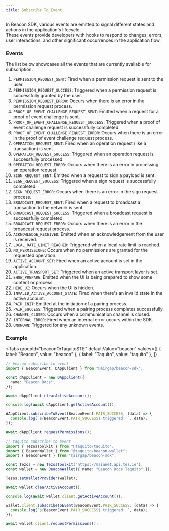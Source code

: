 ```yaml
---
title: Subscribe To Event
---
```



In Beacon SDK, various events are emitted to signal different states and actions in the application's lifecycle. <br />
These events provide developers with hooks to respond to changes, errors, user interactions, and other significant occurrences in the application flow.<br />

### Events

The list below showcases all the events that are currently available for subscription.

1. `PERMISSION_REQUEST_SENT`: Fired when a permission request is sent to the user.
2. `PERMISSION_REQUEST_SUCCESS`: Triggered when a permission request is successfully granted by the user.
3. `PERMISSION_REQUEST_ERROR`: Occurs when there is an error in the permission request process.
4. `PROOF_OF_EVENT_CHALLENGE_REQUEST_SENT`: Emitted when a request for a proof of event challenge is sent.
5. `PROOF_OF_EVENT_CHALLENGE_REQUEST_SUCCESS`: Triggered when a proof of event challenge request is successfully completed.
6. `PROOF_OF_EVENT_CHALLENGE_REQUEST_ERROR`: Occurs when there is an error in the proof of event challenge request process.
7. `OPERATION_REQUEST_SENT`: Fired when an operation request (like a transaction) is sent.
8. `OPERATION_REQUEST_SUCCESS`: Triggered when an operation request is successfully processed.
9. `OPERATION_REQUEST_ERROR`: Occurs when there is an error in processing an operation request.
10. `SIGN_REQUEST_SENT`: Emitted when a request to sign a payload is sent.
11. `SIGN_REQUEST_SUCCESS`: Triggered when a sign request is successfully completed.
12. `SIGN_REQUEST_ERROR`: Occurs when there is an error in the sign request process.
13. `BROADCAST_REQUEST_SENT`: Fired when a request to broadcast a transaction to the network is sent.
14. `BROADCAST_REQUEST_SUCCESS`: Triggered when a broadcast request is successfully completed.
15. `BROADCAST_REQUEST_ERROR`: Occurs when there is an error in the broadcast request process.
16. `ACKNOWLEDGE_RECEIVED`: Emitted when an acknowledgement from the user is received.
17. `LOCAL_RATE_LIMIT_REACHED`: Triggered when a local rate limit is reached.
18. `NO_PERMISSIONS`: Occurs when no permissions are granted for the requested operation.
19. `ACTIVE_ACCOUNT_SET`: Fired when an active account is set in the application.
20. `ACTIVE_TRANSPORT_SET`: Triggered when an active transport layer is set.
21. `SHOW_PREPARE`: Emitted when the UI is being prepared to show some content or process.
22. `HIDE_UI`: Occurs when the UI is hidden.
23. `INVALID_ACTIVE_ACCOUNT_STATE`: Fired when there's an invalid state in the active account.
24. `PAIR_INIT`: Emitted at the initiation of a pairing process.
25. `PAIR_SUCCESS`: Triggered when a pairing process completes successfully.
26. `CHANNEL_CLOSED`: Occurs when a communication channel is closed.
27. `INTERNAL_ERROR`: Fired when an internal error occurs within the SDK.
28. `UNKNOWN`: Triggered for any unknown events.

### Example

<Tabs
  groupId="beaconOrTaquitoSTE"
  defaultValue="beacon"
  values={[
    { label: "Beacon", value: "beacon" },
    { label: "Taquito", value: "taquito" },
  ]}
>
  <TabItem value="beacon">

```ts live
// beacon subscribe to event
import { BeaconEvent, DAppClient } from "@airgap/beacon-sdk";

const dAppClient = new DAppClient({
  name: "Beacon Docs",
});

await dAppClient.clearActiveAccount();

console.log(await dAppClient.getActiveAccount());

dAppClient.subscribeToEvent(BeaconEvent.PAIR_SUCCESS, (data) => {
  console.log(`${BeaconEvent.PAIR_SUCCESS} triggered: `, data);
});

await dAppClient.requestPermissions();
```

</TabItem>

<TabItem value="taquito">

```ts live
// taquito subscribe to event
import { TezosToolkit } from "@taquito/taquito";
import { BeaconWallet } from "@taquito/beacon-wallet";
import { BeaconEvent } from "@airgap/beacon-sdk";

const Tezos = new TezosToolkit("https://mainnet.api.tez.ie");
const wallet = new BeaconWallet({ name: "Beacon Docs Taquito" });

Tezos.setWalletProvider(wallet);

await wallet.clearActiveAccount();

console.log(await wallet.client.getActiveAccount());

wallet.client.subscribeToEvent(BeaconEvent.PAIR_SUCCESS, (data) => {
  console.log(`${BeaconEvent.PAIR_SUCCESS} triggered: `, data);
});

await wallet.client.requestPermissions();
```

</TabItem>
</Tabs>
